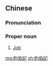 {{also|约伯记}}
==Chinese==
{{zh-forms|s=约伯记|type=21}}

===Pronunciation===
{{zh-pron
|m=Yuēbójì
|c=joek3 baak3 gei3
|h=pfs=Yok-pak-ki
|mn=Iok-pek-kì
|cat=pn
}}

===Proper noun===
{{zh-proper noun}}

# [[Job]] {{gloss|book of the Bible}}

{{zh-cat|Books of the Bible}}

[[mg:約伯記]]
[[zh:約伯記]]